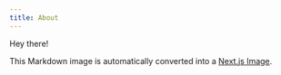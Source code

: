 ```yaml
---
title: About
---
```


Hey there!

This Markdown image is automatically converted into a
[Next.js Image](https://nextjs.org/docs/api-reference/next/image).